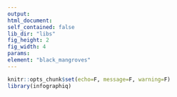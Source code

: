```yaml
---
output:
html_document:
self_contained: false
lib_dir: "libs"
fig_height: 2
fig_width: 4
params:
element: "black_mangroves"
---
```


```r
knitr::opts_chunk$set(echo=F, message=F, warning=F)
library(infographiq)
```

<base target="_parent">
